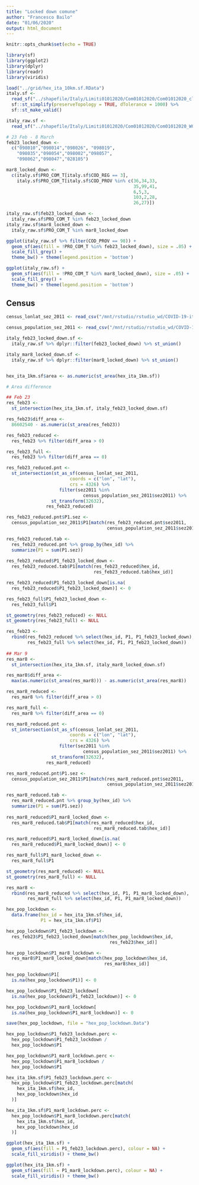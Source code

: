 ```yaml
---
title: "Locked down comune"
author: "Francesco Bailo"
date: "01/06/2020"
output: html_document
---
```


```r
knitr::opts_chunk$set(echo = TRUE)

library(sf)
library(ggplot2)
library(dplyr)
library(readr)
library(viridis)

load("../grid/hex_ita_10km.sf.RData")
italy.sf <- 
  read_sf("../shapefile/Italy/Limiti01012020/Com01012020/Com01012020_clipped_to_hex.shp") %>% 
  sf::st_simplify(preserveTopology = TRUE, dTolerance = 1000) %>%
  sf::st_make_valid()

italy_raw.sf <- 
  read_sf("../shapefile/Italy/Limiti01012020/Com01012020/Com01012020_WGS84.shp")
```

```r
# 23 Feb - 8 March
feb23_locked_down <- 
  c("098010","098014","098026", "098019",
    "098035","098054","098002","098057",
    "098062","098047","028105")

mar8_locked_down <- 
  c(italy.sf$PRO_COM_T[italy.sf$COD_REG == 3],
    italy.sf$PRO_COM_T[italy.sf$COD_PROV %in% c(36,34,33,
                                                35,99,41,
                                                6,5,3,
                                                103,2,28,
                                                26,27)])

italy_raw.sf$feb23_locked_down <- 
  italy_raw.sf$PRO_COM_T %in% feb23_locked_down
italy_raw.sf$mar8_locked_down <- 
  italy_raw.sf$PRO_COM_T %in% mar8_locked_down

ggplot(italy_raw.sf %>% filter(COD_PROV == 98)) +
  geom_sf(aes(fill = !PRO_COM_T %in% feb23_locked_down), size = .05) +
  scale_fill_grey() +
  theme_bw() + theme(legend.position = 'bottom')

ggplot(italy_raw.sf) +
  geom_sf(aes(fill = !PRO_COM_T %in% mar8_locked_down), size = .05) +
  scale_fill_grey() +
  theme_bw() + theme(legend.position = 'bottom')
```

## Census

```r
census_lonlat_sez_2011 <- read_csv("/mnt/rstudio/rstudio_wd/COVID-19-ita-hex-model/census_2011/census_lonlat_sez_2011.csv")

census_population_sez_2011 <- read_csv("/mnt/rstudio/rstudio_wd/COVID-19-ita-hex-model/census_2011/census_population_sez_2011.csv.zip")
```


```r
italy_feb23_locked_down.sf <- 
  italy_raw.sf %>% dplyr::filter(feb23_locked_down) %>% st_union()

italy_mar8_locked_down.sf <- 
  italy_raw.sf %>% dplyr::filter(mar8_locked_down) %>% st_union()


hex_ita_1km.sf$area <- as.numeric(st_area(hex_ita_1km.sf))

# Area difference

## Feb 23
res_feb23 <- 
  st_intersection(hex_ita_1km.sf, italy_feb23_locked_down.sf)

res_feb23$diff_area <- 
  86602540 - as.numeric(st_area(res_feb23))

res_feb23_reduced <-
  res_feb23 %>% filter(diff_area > 0)

res_feb23_full <- 
  res_feb23 %>% filter(diff_area == 0)

res_feb23_reduced.pnt <- 
  st_intersection(st_as_sf(census_lonlat_sez_2011, 
                        coords = c("lon", "lat"), 
                        crs = 4326) %>%
                    filter(sez2011 %in% 
                             census_population_sez_2011$sez2011) %>%
                 st_transform(32632), 
               res_feb23_reduced)

res_feb23_reduced.pnt$P1.sez <- 
  census_population_sez_2011$P1[match(res_feb23_reduced.pnt$sez2011,
                                      census_population_sez_2011$sez2011)] 

res_feb23_reduced.tab <- 
  res_feb23_reduced.pnt %>% group_by(hex_id) %>% 
  summarize(P1 = sum(P1.sez))
  
res_feb23_reduced$P1_feb23_locked_down <-
  res_feb23_reduced.tab$P1[match(res_feb23_reduced$hex_id,
                                 res_feb23_reduced.tab$hex_id)]

res_feb23_reduced$P1_feb23_locked_down[is.na(
  res_feb23_reduced$P1_feb23_locked_down)] <- 0

res_feb23_full$P1_feb23_locked_down <- 
  res_feb23_full$P1

st_geometry(res_feb23_reduced) <- NULL
st_geometry(res_feb23_full) <- NULL

res_feb23 <- 
  rbind(res_feb23_reduced %>% select(hex_id, P1, P1_feb23_locked_down),
        res_feb23_full %>% select(hex_id, P1, P1_feb23_locked_down))
  
## Mar 9
res_mar8 <- 
  st_intersection(hex_ita_1km.sf, italy_mar8_locked_down.sf)

res_mar8$diff_area <- 
  max(as.numeric(st_area(res_mar8))) - as.numeric(st_area(res_mar8))

res_mar8_reduced <-
  res_mar8 %>% filter(diff_area > 0)

res_mar8_full <- 
  res_mar8 %>% filter(diff_area == 0)

res_mar8_reduced.pnt <- 
  st_intersection(st_as_sf(census_lonlat_sez_2011, 
                        coords = c("lon", "lat"), 
                        crs = 4326) %>%
                    filter(sez2011 %in% 
                             census_population_sez_2011$sez2011) %>%
                 st_transform(32632), 
               res_mar8_reduced)

res_mar8_reduced.pnt$P1.sez <- 
  census_population_sez_2011$P1[match(res_mar8_reduced.pnt$sez2011,
                                      census_population_sez_2011$sez2011)] 

res_mar8_reduced.tab <- 
  res_mar8_reduced.pnt %>% group_by(hex_id) %>% 
  summarize(P1 = sum(P1.sez))
  
res_mar8_reduced$P1_mar8_locked_down <-
  res_mar8_reduced.tab$P1[match(res_mar8_reduced$hex_id,
                                 res_mar8_reduced.tab$hex_id)]

res_mar8_reduced$P1_mar8_locked_down[is.na(
  res_mar8_reduced$P1_mar8_locked_down)] <- 0

res_mar8_full$P1_mar8_locked_down <- 
  res_mar8_full$P1

st_geometry(res_mar8_reduced) <- NULL
st_geometry(res_mar8_full) <- NULL

res_mar8 <- 
  rbind(res_mar8_reduced %>% select(hex_id, P1, P1_mar8_locked_down),
        res_mar8_full %>% select(hex_id, P1, P1_mar8_locked_down))

hex_pop_lockdown <- 
  data.frame(hex_id = hex_ita_1km.sf$hex_id,
             P1 = hex_ita_1km.sf$P1)

hex_pop_lockdown$P1_feb23_lockdown <- 
  res_feb23$P1_feb23_locked_down[match(hex_pop_lockdown$hex_id, 
                                       res_feb23$hex_id)]

hex_pop_lockdown$P1_mar8_lockdown <- 
  res_mar8$P1_mar8_locked_down[match(hex_pop_lockdown$hex_id, 
                                     res_mar8$hex_id)]

hex_pop_lockdown$P1[
  is.na(hex_pop_lockdown$P1)] <- 0

hex_pop_lockdown$P1_feb23_lockdown[
  is.na(hex_pop_lockdown$P1_feb23_lockdown)] <- 0

hex_pop_lockdown$P1_mar8_lockdown[
  is.na(hex_pop_lockdown$P1_mar8_lockdown)] <- 0

save(hex_pop_lockdown, file = "hex_pop_lockdown.Data")
```

```r
hex_pop_lockdown$P1_feb23_lockdown.perc <- 
  hex_pop_lockdown$P1_feb23_lockdown /
  hex_pop_lockdown$P1

hex_pop_lockdown$P1_mar8_lockdown.perc <- 
  hex_pop_lockdown$P1_mar8_lockdown /
  hex_pop_lockdown$P1

hex_ita_1km.sf$P1_feb23_lockdown.perc <-
  hex_pop_lockdown$P1_feb23_lockdown.perc[match(
    hex_ita_1km.sf$hex_id, 
    hex_pop_lockdown$hex_id
  )]

hex_ita_1km.sf$P1_mar8_lockdown.perc <-
  hex_pop_lockdown$P1_mar8_lockdown.perc[match(
    hex_ita_1km.sf$hex_id, 
    hex_pop_lockdown$hex_id
  )]

ggplot(hex_ita_1km.sf) +
  geom_sf(aes(fill = P1_feb23_lockdown.perc), colour = NA) +
  scale_fill_viridis() + theme_bw()

ggplot(hex_ita_1km.sf) +
  geom_sf(aes(fill = P1_mar8_lockdown.perc), colour = NA) +
  scale_fill_viridis() + theme_bw()
```

